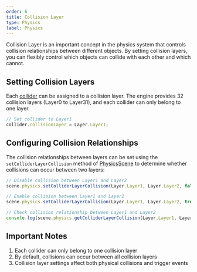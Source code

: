 ```yaml
---
order: 6
title: Collision Layer
type: Physics
label: Physics
---
```


Collision Layer is an important concept in the physics system that controls collision relationships between different objects. By setting collision layers, you can flexibly control which objects can collide with each other and which cannot.

## Setting Collision Layers

Each [collider](/docs/physics/collider/overview) can be assigned to a collision layer. The engine provides 32 collision layers (Layer0 to Layer31), and each collider can only belong to one layer.

```typescript
// Set collider to Layer1
collider.collisionLayer = Layer.Layer1;
```

## Configuring Collision Relationships

The collision relationships between layers can be set using the `setColliderLayerCollision` method of [PhysicsScene](/apis/core/#PhysicsScene) to determine whether collisions can occur between two layers:

```typescript
// Disable collision between Layer1 and Layer2
scene.physics.setColliderLayerCollision(Layer.Layer1, Layer.Layer2, false);

// Enable collision between Layer1 and Layer2
scene.physics.setColliderLayerCollision(Layer.Layer1, Layer.Layer2, true);

// Check collision relationship between Layer1 and Layer2
console.log(scene.physics.getColliderLayerCollision(Layer.Layer1, Layer.Layer2));
```

## Important Notes

1. Each collider can only belong to one collision layer
2. By default, collisions can occur between all collision layers
3. Collision layer settings affect both physical collisions and trigger events 
